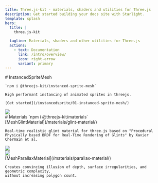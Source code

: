 ```yaml
---
title: Three.js-kit - materials, shaders and utilities for Three.js
description: Get started building your docs site with Starlight.
template: splash
hero:
  title: |
    three.js-kit

  tagline: Materials, shaders and other utilities for Three.js
  actions:
    - text: Documentation
      link: /intro/overview/
      icon: right-arrow
      variant: primary
---
```


<div class="grid grid-cols-2 gap-y-10 gap-x-5">
  <div>
    # InstancedSpriteMesh

    `npm i @threejs-kit/instanced-sprite-mesh`

    High performant instancing of animated sprites in threejs.

    [Get started](/instancedsprite/01-instanced-sprite-mesh/)

  </div>


  <img src="/sprites.jpg"/>

  <div class="col-span-2">
  # Materials
    `npm i @threejs-kit/materials`
  </div>

  <div>
    [MeshGlintMaterial](/materials/glint-material/)

    Real-time realistic glint material for three.js based on "Procedural Physically based BRDF for Real-Time Rendering of Glints" by Xavier Chermain et al.

  </div>

  <div>
    <img src="/glint.png"/>
  </div>

   <div>
    <img src="/parallax.png"/>
  </div>

  <div>
    [MeshParallaxMaterial](/materials/parallax-material/)

    Creates convincing illusion of depth, surface irregularities, and geometric complexity,
    without increasing polygon count.


  </div>


</div>

